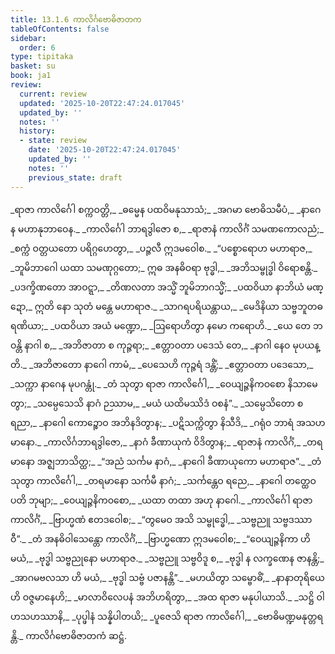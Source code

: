 ```yaml
---
title: 13.1.6 ကာလိင်္ဂဗောဓိဇာတက
tableOfContents: false
sidebar:
  order: 6
type: tipitaka
basket: su
book: ja1
review:
  current: review
  updated: '2025-10-20T22:47:24.017045'
  updated_by: ''
  notes: ''
  history:
  - state: review
    date: '2025-10-20T22:47:24.017045'
    updated_by: ''
    notes: ''
    previous_state: draft
---
```



<DynamicBreadcrumb />


<ReviewStatus review={frontmatter.review} showDetails={true} />

<HypothesisAnnotation frontmatter={frontmatter} />

<Division number="67" book="ja1" e="ch" v="22" p="264">

<Paragraph number="2455" type="verses" book="ja1">
_ရာဇာ ကာလိင်္ဂေါ စက္ကဝတ္တိ,_  
_ဓမ္မေန ပထဝိမနုသာသံ;_  
_အဂမာ ဗောဓိသမီပံ,_  
_နာဂေန မဟာနုဘာဝေန._  

</Paragraph>

</Division>
<Division number="68" book="ja1" e="ch" v="22" p="264">

<Paragraph number="2456" type="verses" book="ja1">
_ကာလိင်္ဂေါ ဘာရဒွါဇော စ,_  
_ရာဇာနံ ကာလိင်္ဂံ သမဏကောလညံ;_  
_စက္ကံ ဝတ္တယတော ပရိဂ္ဂဟေတွာ,_  
_ပဉ္ဇလီ ဣဒမဝေါစ._  

</Paragraph>

</Division>
<Division number="69" book="ja1" e="ch" v="22" p="264">

<Paragraph number="2457" type="verses" book="ja1">
_“ပစ္စောရောဟ မဟာရာဇ,_  
_ဘူမိဘာဂေါ ယထာ သမဏုဂ္ဂတော;_  
ဣဓ အနဓိဝရာ ဗုဒ္ဓါ,_  
_အဘိသမ္ဗုဒ္ဓါ ဝိရောစန္တိ._  

</Paragraph>

</Division>
<Division number="70" book="ja1" e="ch" v="22" p="265">

<Paragraph number="2458" type="verses" book="ja1">
_ပဒက္ခိဏတော အာဝဋ္ဋာ,_  
_တိဏလတာ အသ္မိံ ဘူမိဘာဂသ္မိံ;_  
_ပထဝိယာ နာဘိယံ မဏ္ဍော,_  
ဣတိ နော သုတံ မန္တေ မဟာရာဇ._  

</Paragraph>

</Division>
<Division number="71" book="ja1" e="ch" v="22" p="265">

<Paragraph number="2459" type="verses" book="ja1">
_သာဂရပရိယန္တာယ,_  
_မေဒိနိယာ သဗ္ဗဘူတဓရဏိယာ;_  
_ပထဝိယာ အယံ မဏ္ဍော,_  
_ဩရောဟိတွာ နမော ကရောဟိ._  

</Paragraph>

</Division>
<Division number="72" book="ja1" e="ch" v="22" p="265">

<Paragraph number="2460" type="verses" book="ja1">
_ယေ တေ ဘဝန္တိ နာဂါ စ,_  
_အဘိဇာတာ စ ကုဉ္ဇရာ;_  
_ဧတ္တာဝတာ ပဒေသံ တေ,_  
_နာဂါ နေဝ မုပယန္တိ._  

</Paragraph>

</Division>
<Division number="73" book="ja1" e="ch" v="22" p="265">

<Paragraph number="2461" type="verses" book="ja1">
_အဘိဇာတော နာဂေါ ကာမံ,_  
_ပေသေဟိ ကုဉ္ဇရံ ဒန္တိံ;_  
_ဧတ္တာဝတာ ပဒေသော,_  
_သက္ကာ နာဂေန မုပဂန္တုံ._  

</Paragraph>

</Division>
<Division number="74" book="ja1" e="ch" v="22" p="265">

<Paragraph number="2462" type="verses" book="ja1">
_တံ သုတွာ ရာဇာ ကာလိင်္ဂေါ,_  
_ဝေယျဉ္ဇနိကဝစော နိသာမေတွာ;_  
_သမ္ပေသေသိ နာဂံ ဉဿာမ,_  
_မယံ ယထိမဿိဒံ ဝစနံ”._  

</Paragraph>

</Division>
<Division number="75" book="ja1" e="ch" v="22" p="265">

<Paragraph number="2463" type="verses" book="ja1">
_သမ္ပေသိတော စ ရညာ,_  
_နာဂေါ ကောဉ္စောဝ အဘိနဒိတွာန;_  
_ပဋိသက္ကိတွာ နိသီဒိ,_  
_ဂရုံဝ ဘာရံ အသဟမာနော._  

</Paragraph>

</Division>
<Division number="76" book="ja1" e="ch" v="22" p="265">

<Paragraph number="2464" type="verses" book="ja1">
_ကာလိင်္ဂဘာရဒွါဇော,_  
_နာဂံ ခီဏာယုကံ ဝိဒိတွာန;_  
_ရာဇာနံ ကာလိင်္ဂံ,_  
_တရမာနော အဇ္ဈဘာသိတ္ထ;_  
_“အညံ သင်္ကမ နာဂံ,_  
_နာဂေါ ခီဏာယုကော မဟာရာဇ”._  

</Paragraph>

</Division>
<Division number="77" book="ja1" e="ch" v="22" p="265">

<Paragraph number="2465" type="verses" book="ja1">
_တံ သုတွာ ကာလိင်္ဂေါ,_  
_တရမာနော သင်္ကမီ နာဂံ;_  
_သင်္ကန္တေဝ ရညေ,_  
_နာဂေါ တတ္ထေဝ ပတိ ဘုမျာ;_  
_ဝေယျဉ္ဇနိကဝစော,_  
_ယထာ တထာ အဟု နာဂေါ._  

</Paragraph>

</Division>
<Division number="78" book="ja1" e="ch" v="22" p="265">

<Paragraph number="2466" type="verses" book="ja1">
_ကာလိင်္ဂေါ ရာဇာ ကာလိင်္ဂံ,_  
_ဗြာဟ္မဏံ ဧတဒဝေါစ;_  
_“တွမေဝ အသိ သမ္ဗုဒ္ဓေါ,_  
_သဗ္ဗညူ သဗ္ဗဒဿာဝီ”._  

</Paragraph>

</Division>
<Division number="79" book="ja1" e="ch" v="22" p="265">

<Paragraph number="2467" type="verses" book="ja1">
_တံ အနဓိဝါသေန္တော ကာလိင်္ဂံ,_  
_ဗြာဟ္မဏော ဣဒမဝေါစ;_  
_“ဝေယျဉ္ဇနိကာ ဟိ မယံ,_  
_ဗုဒ္ဓါ သဗ္ဗညုနော မဟာရာဇ._  

</Paragraph>

</Division>
<Division number="80" book="ja1" e="ch" v="22" p="265">

<Paragraph number="2468" type="verses" book="ja1">
_သဗ္ဗညူ သဗ္ဗဝိဒူ စ,_  
_ဗုဒ္ဓါ န လက္ခဏေန ဇာနန္တိ;_  
_အာဂမဗလသာ ဟိ မယံ,_  
_ဗုဒ္ဓါ သဗ္ဗံ ပဇာနန္တိ”._  

</Paragraph>

</Division>
<Division number="81" book="ja1" e="ch" v="22" p="266">

<Paragraph number="2469" type="verses" book="ja1">
_မဟယိတွာ သမ္ဗောဓိံ,_  
_နာနာတုရိယေဟိ ဝဇ္ဇမာနေဟိ;_  
_မာလာဝိလေပနံ အဘိဟရိတွာ,_  
_အထ ရာဇာ မနုပါယာသိ._  

</Paragraph>

</Division>
<Division number="82" book="ja1" e="ch" v="22" p="266">

<Paragraph number="2470" type="verses" book="ja1">
_သဋ္ဌိ ဝါဟသဟဿာနိ,_  
_ပုပ္ဖါနံ သန္နိပါတယိ;_  
_ပူဇေသိ ရာဇာ ကာလိင်္ဂေါ,_  
_ဗောဓိမဏ္ဍမနုတ္တရန္တိ._  


</Paragraph>
</Division>

<Paragraph number="2471" type="center" book="ja1">
ကာလိင်္ဂဗောဓိဇာတကံ ဆဋ္ဌံ.
</Paragraph>